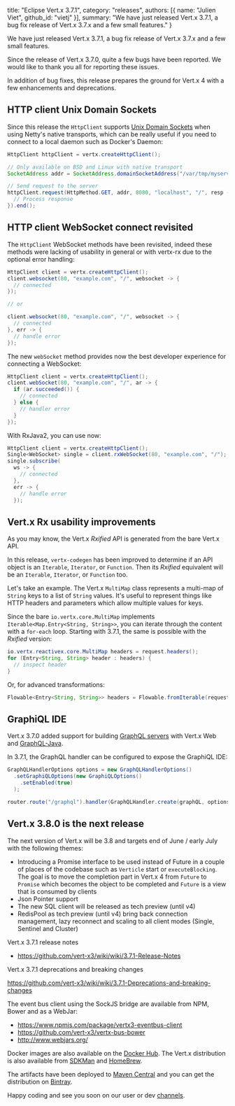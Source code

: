 
  title: "Eclipse Vert.x 3.7.1",
  category: "releases",
  authors: [{
    name: "Julien Viet",
    github_id: "vietj"
  }],
  summary: "We have just released Vert.x 3.7.1, a bug fix release of Vert.x 3.7.x and a few small features."
}

We have just released Vert.x 3.7.1, a bug fix release of Vert.x 3.7.x and a few small features.

Since the release of Vert.x 3.7.0, quite a few bugs have been reported. We would like to thank you all for reporting these issues.

In addition of bug fixes, this release prepares the ground for Vert.x 4 with a few enhancements and deprecations.

## HTTP client Unix Domain Sockets

Since this release the `HttpClient` supports [Unix Domain Sockets](https://en.wikipedia.org/wiki/Unix_domain_socket) when using
Netty's native transports, which can be really useful if you need to connect to a local daemon such as Docker's Daemon:

```java
HttpClient httpClient = vertx.createHttpClient();

// Only available on BSD and Linux with native transport
SocketAddress addr = SocketAddress.domainSocketAddress("/var/tmp/myservice.sock");

// Send request to the server
httpClient.request(HttpMethod.GET, addr, 8080, "localhost", "/", resp -> {
  // Process response
}).end();
```

## HTTP client WebSocket connect revisited

The `HttpClient` WebSocket methods have been revisited, indeed these methods were lacking of usability in general or
with vertx-rx due to the optional error handling:

```java
HttpClient client = vertx.createHttpClient();
client.websocket(80, "example.com", "/", websocket -> {
  // connected
});

// or

client.websocket(80, "example.com", "/", websocket -> {
  // connected
}, err -> {
  // handle error
});

```

The new `webSocket` method provides now the best developer experience for connecting a WebSocket:

```java
HttpClient client = vertx.createHttpClient();
client.webSocket(80, "example.com", "/", ar -> {
  if (ar.succeeded()) {
    // connected
  } else {
    // handler error
  }
});
```

With RxJava2, you can use now:

```java
HttpClient client = vertx.createHttpClient();
Single<WebSocket> single = client.rxWebSocket(80, "example.com", "/");
single.subscribe(
  ws -> {
    // connected
  },
  err -> {
    // handle error
  });
```

## Vert.x Rx usability improvements

As you may know, the <Link href="/docs/[[...slug]]" as="/docs/vertx-rx/java2/#_rxified_api" passHref={true}><a>Vert.x _Rxified_ API</a></Link> is generated from the bare Vert.x API.

In this release, `vertx-codegen` has been improved to determine if an API object is an `Iterable`, `Iterator`, or `Function`.
Then its _Rxified_ equivalent will be an `Iterable`, `Iterator`, or `Function` too.

Let's take an example.
The Vert.x `MultiMap` class represents a multi-map of `String` keys to a list of `String` values.
It's useful to represent things like HTTP headers and parameters which allow multiple values for keys.

Since the bare `io.vertx.core.MultiMap` implements `Iterable<Map.Entry<String, String>>`, you can iterate through the content with a `for-each` loop.
Starting with 3.7.1, the same is possible with the _Rxified_ version:

```java
io.vertx.reactivex.core.MultiMap headers = request.headers();
for (Entry<String, String> header : headers) {
  // inspect header  
}
```

Or, for advanced transformations:

```java
Flowable<Entry<String, String>> headers = Flowable.fromIterable(request.headers());
```

## GraphiQL IDE

Vert.x 3.7.0 added support for building [GraphQL servers](https://vertx.io/docs/vertx-web-graphql/java/) with Vert.x Web and [GraphQL-Java](http://graphql-java.com/).

In 3.7.1, the GraphQL handler can be configured to expose the GraphiQL IDE:

```java
GraphQLHandlerOptions options = new GraphQLHandlerOptions()
  .setGraphiQLOptions(new GraphiQLOptions()
    .setEnabled(true)
  );

router.route("/graphql").handler(GraphQLHandler.create(graphQL, options));
```

## Vert.x 3.8.0 is the next release

The next version of Vert.x will be 3.8 and targets end of June / early July with the following themes:

- Introducing a Promise interface to be used instead of Future in a couple of places of the codebase such as `Verticle` start or
`executeBlocking`. The goal is to move the completion part in Vert.x 4 from `Future` to `Promise` which becomes the object to be
completed and `Future` is a view that is consumed by clients
- Json Pointer support
- The new SQL client will be released as tech preview (until v4)
- RedisPool as tech preview (until v4) bring back connection management, lazy reconnect and scaling to all client modes (Single, Sentinel and Cluster)

Vert.x 3.7.1 release notes

* https://github.com/vert-x3/wiki/wiki/3.7.1-Release-Notes

Vert.x 3.7.1 deprecations and breaking changes

https://github.com/vert-x3/wiki/wiki/3.7.1-Deprecations-and-breaking-changes

The event bus client using the SockJS bridge are available from NPM, Bower and as a WebJar:

* https://www.npmjs.com/package/vertx3-eventbus-client
* https://github.com/vert-x3/vertx-bus-bower
* http://www.webjars.org/

Docker images are also available on the [Docker Hub](https://hub.docker.com/u/vertx/). The Vert.x distribution is also available from [SDKMan](http://sdkman.io/index.html) and [HomeBrew](http://brew.sh/).

The artifacts have been deployed to [Maven Central](http://search.maven.org/#search%7Cga%7C1%7Cg%3A%22io.vertx%22%20AND%20v%3A%223.6.3%22) and you can get the distribution on [Bintray](https://bintray.com/vertx/downloads/distribution/3.7.1/view).

Happy coding and see you soon on our user or dev [channels](https://vertx.io/community).
